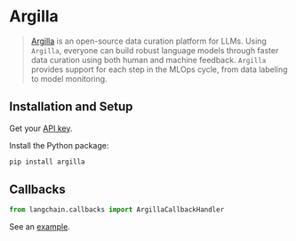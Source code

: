 # Argilla

>[Argilla](https://argilla.io/) is an open-source data curation platform for LLMs. 
> Using `Argilla`, everyone can build robust language models through faster data curation 
> using both human and machine feedback. `Argilla` provides support for each step in the MLOps cycle, 
> from data labeling to model monitoring.

## Installation and Setup

Get your [API key](https://platform.openai.com/account/api-keys).

Install the Python package:

```bash
pip install argilla
```

## Callbacks


```python
from langchain.callbacks import ArgillaCallbackHandler
```

See an [example](/docs/integrations/callbacks/argilla).
